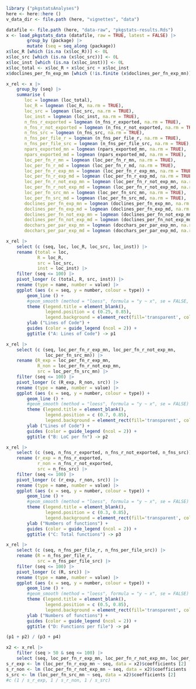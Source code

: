 
```r
library ("pkgstatsAnalyses")
here <- here::here ()
v_data_dir <- file.path (here, "vignettes", "data")

datafile <- file.path (here, "data-raw", "pkgstats-results.Rds")
x <- load_pkgstats_data (datafile, raw = TRUE, latest = FALSE) |>
        group_by (package) |>
        mutate (seq = seq_along (package))
x$loc_R [which (is.na (x$loc_R))] <- 0L
x$loc_src [which (is.na (x$loc_src))] <- 0L
x$loc_inst [which (is.na (x$loc_inst))] <- 0L
x$loc_total <- x$loc_R + x$loc_src + x$loc_inst
x$doclines_per_fn_exp_mn [which (!is.finite (x$doclines_per_fn_exp_mn))] <- NA
```

```r
x_rel <- x |>
    group_by (seq) |>
    summarise (
       loc = logmean (loc_total),
       loc_R = logmean (loc_R, na.rm = TRUE),
       loc_src = logmean (loc_src, na.rm = TRUE),
       loc_inst = logmean (loc_inst, na.rm = TRUE),
       n_fns_r_exported = logmean (n_fns_r_exported, na.rm = TRUE),
       n_fns_r_not_exported = logmean (n_fns_r_not_exported, na.rm = TRUE),
       n_fns_src = logmean (n_fns_src, na.rm = TRUE),
       n_fns_per_file_r = logmean (n_fns_per_file_r, na.rm = TRUE),
       n_fns_per_file_src = logmean (n_fns_per_file_src, na.rm = TRUE),
       npars_exported_mn = logmean (npars_exported_mn, na.rm = TRUE),
       npars_exported_md = logmean (npars_exported_md, na.rm = TRUE),
       loc_per_fn_r_mn = logmean (loc_per_fn_r_mn, na.rm = TRUE),
       loc_per_fn_r_md = logmean (loc_per_fn_r_md, na.rm = TRUE),
       loc_per_fn_r_exp_mn = logmean (loc_per_fn_r_exp_mn, na.rm = TRUE),
       loc_per_fn_r_exp_md = logmean (loc_per_fn_r_exp_md, na.rm = TRUE),
       loc_per_fn_r_not_exp_mn = logmean (loc_per_fn_r_not_exp_mn, na.rm = TRUE),
       loc_per_fn_r_not_exp_md = logmean (loc_per_fn_r_not_exp_md, na.rm = TRUE),
       loc_per_fn_src_mn = logmean (loc_per_fn_src_mn, na.rm = TRUE),
       loc_per_fn_src_md = logmean (loc_per_fn_src_md, na.rm = TRUE),
       doclines_per_fn_exp_mn = logmean (doclines_per_fn_exp_mn, na.rm = TRUE),
       doclines_per_fn_exp_md = logmean (doclines_per_fn_exp_md, na.rm = TRUE),
       doclines_per_fn_not_exp_mn = logmean (doclines_per_fn_not_exp_mn, na.rm = TRUE),
       doclines_per_fn_not_exp_md = logmean (doclines_per_fn_not_exp_md, na.rm = TRUE),
       docchars_per_par_exp_mn = logmean (docchars_per_par_exp_mn, na.rm = TRUE),
       docchars_per_par_exp_md = logmean (docchars_per_par_exp_md, na.rm = TRUE))
```

```r
x_rel |>
    select (c (seq, loc, loc_R, loc_src, loc_inst)) |>
    rename (total = loc,
            R = loc_R,
            src = loc_src,
            inst = loc_inst) |>
    filter (seq <= 100) |>
    pivot_longer (c (total, R, src, inst)) |>
    rename (type = name, number = value) |>
    ggplot (aes (x = seq, y = number, colour = type)) +
        geom_line () +
        #geom_smooth (method = "loess", formula = "y ~ x", se = FALSE, lwd = 1) +
        theme (legend.title = element_blank(),
               legend.position = c (0.25, 0.85),
               legend.background = element_rect(fill='transparent', colour='transparent')) +
        ylab ("Lines of Code") +
        guides (color = guide_legend (ncol = 2)) +
        ggtitle ("A: Lines of Code") -> p1
```

```r
x_rel |>
    select (c (seq, loc_per_fn_r_exp_mn, loc_per_fn_r_not_exp_mn,
               loc_per_fn_src_mn)) |>
    rename (R_exp = loc_per_fn_r_exp_mn,
            R_non = loc_per_fn_r_not_exp_mn,
            src = loc_per_fn_src_mn) |>
    filter (seq <= 100) |>
    pivot_longer (c (R_exp, R_non, src)) |>
    rename (type = name, number = value) |>
    ggplot (aes (x = seq, y = number, colour = type)) +
        geom_line () +
        #geom_smooth (method = "loess", formula = "y ~ x", se = FALSE) +
        theme (legend.title = element_blank(),
               legend.position = c (0.7, 0.85),
               legend.background = element_rect(fill='transparent', colour='transparent')) +
        ylab ("Lines of Code") +
        guides (color = guide_legend (ncol = 2)) +
        ggtitle ("B: LoC per fn") -> p2
```

```r
x_rel |>
    select (c (seq, n_fns_r_exported, n_fns_r_not_exported, n_fns_src)) |>
    rename (r_exp = n_fns_r_exported,
            r_non = n_fns_r_not_exported,
            src = n_fns_src) |>
    filter (seq <= 100) |>
    pivot_longer (c (r_exp, r_non, src)) |>
    rename (type = name, number = value) |>
    ggplot (aes (x = seq, y = number, colour = type)) +
        geom_line () +
        #geom_smooth (method = "loess", formula = "y ~ x", se = FALSE) +
        theme (legend.title = element_blank(),
               legend.position = c (0.3, 0.85),
               legend.background = element_rect(fill='transparent', colour='transparent')) +
        ylab ("Numbers of functions") +
        guides (color = guide_legend (ncol = 2)) +
        ggtitle ("C: Total functions") -> p3
```

```r
x_rel |>
    select (c (seq, n_fns_per_file_r, n_fns_per_file_src)) |>
    rename (R = n_fns_per_file_r,
            src = n_fns_per_file_src) |>
    filter (seq <= 100) |>
    pivot_longer (c (R, src)) |>
    rename (type = name, number = value) |>
    ggplot (aes (x = seq, y = number, colour = type)) +
        geom_line () +
        #geom_smooth (method = "loess", formula = "y ~ x", se = FALSE) +
        theme (legend.title = element_blank(),
               legend.position = c (0.5, 0.85),
               legend.background = element_rect(fill='transparent', colour='transparent')) +
        ylab ("Numbers of functions") +
        guides (color = guide_legend (ncol = 2)) +
        ggtitle ("D: Functions per file") -> p4
```


```r
(p1 + p2) / (p3 + p4)
```

```r
x2 <- x_rel |>
    filter (seq > 50 & seq <= 100) |>
    select (seq, loc_per_fn_r_exp_mn, loc_per_fn_r_not_exp_mn, loc_per_fn_src_mn)
s_r_exp <- lm (loc_per_fn_r_exp_mn ~ seq, data = x2)$coefficients [2]
s_r_non <- lm (loc_per_fn_r_not_exp_mn ~ seq, data = x2)$coefficients [2]
s_src <- lm (loc_per_fn_src_mn ~ seq, data = x2)$coefficients [2]
#c (1 / s_r_exp, 1 / s_r_non, 1 / s_src)
```
